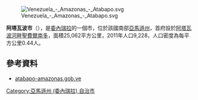 [[Image:Venezuela_-_Amazonas_-_Atabapo.svg|right]]

'''阿塔瓦波市'''（{{lang-es|Municipio Atabapo}}），是[[委內瑞拉|委內瑞拉]]的一個市，位於該國南部[[亞馬遜州_(委內瑞拉)|亞馬遜州]]，首府設於[[阿塔瓦波河畔聖費爾南多|阿塔瓦波河畔聖費爾南多]]，面積25,062平方公里，2011年人口9,228，人口密度為每平方公里0.44人。

==參考資料==
*[https://web.archive.org/web/20080102052636/http://atabapo-amazonas.gob.ve/portal-alcaldias/ atabapo-amazonas.gob.ve]  {{es icon}}

{{coord|4.0500|N|67.7000|W|source:wikidata|display=title}}


{{Venezuela-geo-stub}}
{{DEFAULTSORT:Atabapo}}
[[Category:亞馬遜州_(委內瑞拉)_自治市|Category:亞馬遜州 (委內瑞拉) 自治市]]
